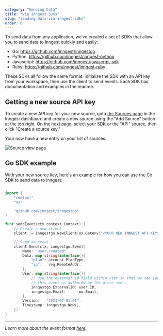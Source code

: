 ```yaml
---
category: "Sending Data"
title: "via Inngest SDKs"
slug: "sending-data-via-inngest-sdks"
order: 6
---
```


To send data from any application, we've created a set of SDKs that allow you to send data to Inngest quickly and easily:

- Go: https://github.com/inngest/inngestgo
- Python: https://github.com/inngest/inngest-python
- Javascript: https://github.com/inngest/javascript-sdk
- Ruby: https://github.com/inngest/inngest-ruby

These SDKs all follow the same format: initialize the SDK with an API key from your workspace,
then use the client to send events. Each SDK has documentation and examples in the readme.

## Getting a new source API key

To create a new API key for your new source, goto [the Sources page](https://app.inngest.com/sources) in
the Inngest dashboard and create a new source using the "Add Source" button at the top right. On the
next page, select your SDK or the "API" source, then click "Create a source key."

Your now have a new entry on your list of sources.

![Source view page](/assets/docs/sending-data-via-inngest-sdks/source-view-page.jpg)

## Go SDK example

With your new source key, here's an example for how you can use the Go SDK to send data to Inngest:

```go

import (
	"context"
	"os"

	"github.com/inngest/inngestgo"
)

func sendEvent(ctx context.Context) {
	// Create a new client
	client := inngestgo.NewClient(os.Getenv("<YOUR NEW INNGEST API KEY>"))

	// Send an event
	client.Send(ctx, inngestgo.Event{
		Name: "user.created",
		Data: map[string]interface{}{
			"plan": account.PlanType,
			"ip":   req.RemoteAddr,
		},
		User: map[string]interface{}{
			// Use the external_id field within User so that we can identify
			// this event as authored by the given user.
			inngestgo.ExternalID: user.ID,
			inngestgo.Email:      ou.Email,
		},
		Version:   "2021-07-01.01",
		Timestamp: inngestgo.Now(),
	})
}
```

---

_Learn more about the event format [here](/docs/event-format-and-structure)._
